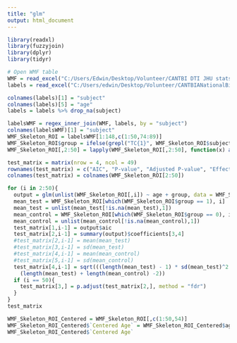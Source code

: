 ---
title: "glm"
output: html_document
---

```{r, include=FALSE}

library(readxl)
library(fuzzyjoin)
library(dplyr)
library(tidyr)

# Open WMF table
WMF = read_excel("C:/Users/Edwin/Desktop/Volunteer/CANTBI DTI JHU stats.xlsx", sheet = "WMF", skip = 1, col_names = TRUE)
labels = read_excel("C:/Users/edwin/Desktop/Volunteer/CANTBIANationalBioba_DATA_LABELS_2020-01-13_0952.xlsx")

colnames(labels)[1] = "subject"
colnames(labels)[5] = "age"
labels = labels %>% drop_na(subject)

labelsWMF = regex_inner_join(WMF, labels, by = "subject")
colnames(labelsWMF)[1] = "subject"
WMF_Skeleton_ROI = labelsWMF[1:148,c(1:50,74:89)]
WMF_Skeleton_ROI$group = ifelse(grepl("TC{1}", WMF_Skeleton_ROI$subject), "0", "1")
WMF_Skeleton_ROI[,2:50] = lapply(WMF_Skeleton_ROI[,2:50], function(x) as.double(as.character(x)))

test_matrix = matrix(nrow = 4, ncol = 49)
rownames(test_matrix) = c("AIC", "P-value", "Adjusted P-value", "Effect Size")
colnames(test_matrix) = colnames(WMF_Skeleton_ROI[2:50])

for (i in 2:50){
  output = glm(unlist(WMF_Skeleton_ROI[,i]) ~ age + group, data = WMF_Skeleton_ROI, family = gaussian)
  mean_test = WMF_Skeleton_ROI[which(WMF_Skeleton_ROI$group == 1), i]
  mean_test = unlist(mean_test[!is.na(mean_test),1])
  mean_control = WMF_Skeleton_ROI[which(WMF_Skeleton_ROI$group == 0), i]
  mean_control = unlist(mean_control[!is.na(mean_control),1])
  test_matrix[1,i-1] = output$aic
  test_matrix[2,i-1] = summary(output)$coefficients[3,4]
  #test_matrix[2,i-1] = mean(mean_test)
  #test_matrix[3,i-1] = sd(mean_test)
  #test_matrix[4,i-1] = mean(mean_control)
  #test_matrix[5,i-1] = sd(mean_control)
  test_matrix[4,i-1] = sqrt(((length(mean_test) - 1) * sd(mean_test)^2 + (length(mean_control) - 1) * sd(mean_control)^2)/
    (length(mean_test) + length(mean_control) -2))
  if (i == 50){
    test_matrix[3,] = p.adjust(test_matrix[2,], method = "fdr")
  }
}
test_matrix

WMF_Skeleton_ROI_Centered = WMF_Skeleton_ROI[,c(1:50,54)]
WMF_Skeleton_ROI_Centered$`Centered Age` = WMF_Skeleton_ROI_Centered$age - mean(unlist(WMF_Skeleton_ROI_Centered$age))
WMF_Skeleton_ROI_Centered$`Centered Age`
```

